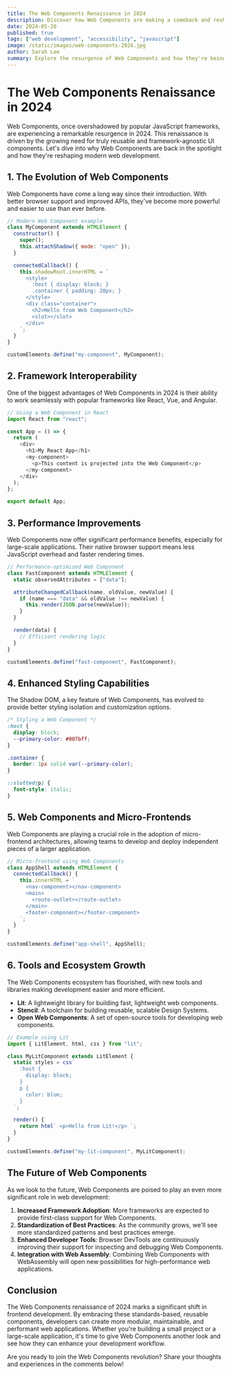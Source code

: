```yaml
---
title: The Web Components Renaissance in 2024
description: Discover how Web Components are making a comeback and reshaping modern web development
date: 2024-05-20
published: true
tags: ["web development", "accessibility", "javascript"]
image: /static/images/web-components-2024.jpg
author: Sarah Lee
summary: Explore the resurgence of Web Components and how they're being integrated with modern frameworks to create more modular and reusable UI elements.
---
```


# The Web Components Renaissance in 2024

Web Components, once overshadowed by popular JavaScript frameworks, are experiencing a remarkable resurgence in 2024. This renaissance is driven by the growing need for truly reusable and framework-agnostic UI components. Let's dive into why Web Components are back in the spotlight and how they're reshaping modern web development.

## 1. The Evolution of Web Components

Web Components have come a long way since their introduction. With better browser support and improved APIs, they've become more powerful and easier to use than ever before.

```javascript
// Modern Web Component example
class MyComponent extends HTMLElement {
  constructor() {
    super();
    this.attachShadow({ mode: "open" });
  }

  connectedCallback() {
    this.shadowRoot.innerHTML = `
      <style>
        :host { display: block; }
        .container { padding: 20px; }
      </style>
      <div class="container">
        <h2>Hello from Web Component</h2>
        <slot></slot>
      </div>
    `;
  }
}

customElements.define("my-component", MyComponent);
```

## 2. Framework Interoperability

One of the biggest advantages of Web Components in 2024 is their ability to work seamlessly with popular frameworks like React, Vue, and Angular.

```javascript
// Using a Web Component in React
import React from "react";

const App = () => {
  return (
    <div>
      <h1>My React App</h1>
      <my-component>
        <p>This content is projected into the Web Component</p>
      </my-component>
    </div>
  );
};

export default App;
```

## 3. Performance Improvements

Web Components now offer significant performance benefits, especially for large-scale applications. Their native browser support means less JavaScript overhead and faster rendering times.

```javascript
// Performance-optimized Web Component
class FastComponent extends HTMLElement {
  static observedAttributes = ["data"];

  attributeChangedCallback(name, oldValue, newValue) {
    if (name === "data" && oldValue !== newValue) {
      this.render(JSON.parse(newValue));
    }
  }

  render(data) {
    // Efficient rendering logic
  }
}

customElements.define("fast-component", FastComponent);
```

## 4. Enhanced Styling Capabilities

The Shadow DOM, a key feature of Web Components, has evolved to provide better styling isolation and customization options.

```css
/* Styling a Web Component */
:host {
  display: block;
  --primary-color: #007bff;
}

.container {
  border: 1px solid var(--primary-color);
}

::slotted(p) {
  font-style: italic;
}
```

## 5. Web Components and Micro-Frontends

Web Components are playing a crucial role in the adoption of micro-frontend architectures, allowing teams to develop and deploy independent pieces of a larger application.

```javascript
// Micro-frontend using Web Components
class AppShell extends HTMLElement {
  connectedCallback() {
    this.innerHTML = `
      <nav-component></nav-component>
      <main>
        <route-outlet></route-outlet>
      </main>
      <footer-component></footer-component>
    `;
  }
}

customElements.define("app-shell", AppShell);
```

## 6. Tools and Ecosystem Growth

The Web Components ecosystem has flourished, with new tools and libraries making development easier and more efficient.

- **Lit**: A lightweight library for building fast, lightweight web components.
- **Stencil**: A toolchain for building reusable, scalable Design Systems.
- **Open Web Components**: A set of open-source tools for developing web components.

```javascript
// Example using Lit
import { LitElement, html, css } from "lit";

class MyLitComponent extends LitElement {
  static styles = css`
    :host {
      display: block;
    }
    p {
      color: blue;
    }
  `;

  render() {
    return html` <p>Hello from Lit!</p> `;
  }
}

customElements.define("my-lit-component", MyLitComponent);
```

## The Future of Web Components

As we look to the future, Web Components are poised to play an even more significant role in web development:

1. **Increased Framework Adoption**: More frameworks are expected to provide first-class support for Web Components.
2. **Standardization of Best Practices**: As the community grows, we'll see more standardized patterns and best practices emerge.
3. **Enhanced Developer Tools**: Browser DevTools are continuously improving their support for inspecting and debugging Web Components.
4. **Integration with Web Assembly**: Combining Web Components with WebAssembly will open new possibilities for high-performance web applications.

## Conclusion

The Web Components renaissance of 2024 marks a significant shift in frontend development. By embracing these standards-based, reusable components, developers can create more modular, maintainable, and performant web applications. Whether you're building a small project or a large-scale application, it's time to give Web Components another look and see how they can enhance your development workflow.

Are you ready to join the Web Components revolution? Share your thoughts and experiences in the comments below!
